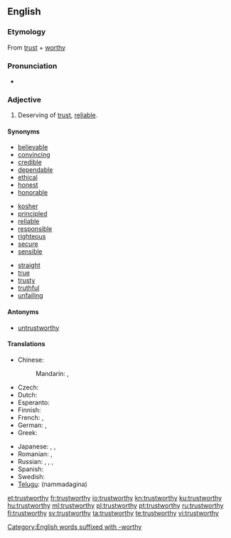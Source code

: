 ==English==

===Etymology===
From [[trust]] + [[worthy]]

===Pronunciation===
* {{audio|en-us-trustworthy.ogg|Audio (US)}}

===Adjective===
{{wikipedia|Trust (social sciences)}}
{{en-adj}}

# Deserving of [[trust]], [[reliable]].

====Synonyms====
{{top3}}
* [[believable]]
* [[convincing]]
* [[credible]]
* [[dependable]]
* [[ethical]]
* [[honest]]
* [[honorable]]
{{mid3}}
* [[kosher]]
* [[principled]]
* [[reliable]]
* [[responsible]]
* [[righteous]]
* [[secure]]
* [[sensible]]
{{mid3}}
* [[straight]]
* [[true]]
* [[trusty]]
* [[truthful]]
* [[unfailing]]
{{bottom}}

====Antonyms====
* [[untrustworthy]]

====Translations====
{{trans-top|reliable}}
* Chinese:
*: Mandarin: {{t-|cmn|可信|tr=kěxìn|sc=Hani}}, {{t-|cmn|可靠|tr=kěkào|sc=Hani}}
* Czech: {{t-|cs|důvěryhodný|m}}
* Dutch: {{t|nl|betrouwbaar}}
* Esperanto: {{t-|eo|fidinda|xs=Esperanto}}
* Finnish: {{t+|fi|luotettava}}
* French: {{t|fr|de confiance|m|f}}, {{t|fr|digne de confiance|m|f}}
* German: {{t-|de|vertrauenswürdig}}, {{t|de|glaubwürdig}}
* Greek: {{t+|el|αξιόπιστος|m|tr=aksiopistos}}
{{trans-mid}}
* Japanese: {{t|ja|頼もしい|tr=たのもしい, tanomoshii}}, {{t+|ja|信頼|alt=信頼できる|tr=しんらいできる, shinrai dekiru}}, {{t-|ja|着実|tr=ちゃくじつ, chakujitsu}}
* Romanian: {{t|ro|sigur}}, {{t|ro|demn de încredere}}
* Russian: {{t+|ru|надёжный|tr=nadjóžnyj}}, {{t|ru|благонадёжный|tr=blagonadjóžnyj}}, {{qualifier|e.g. information}} {{t+|ru|достоверный|tr=dostovérnyj}}, {{t+|ru|верный|tr=vérnyj}}
* Spanish: {{t|es|fidedigno}}
* Swedish: {{t+|sv|pålitlig}}
* [[Telugu]]: {{t|te|నమ్మదగిన}} (nammadagina)
{{trans-bottom}}

[[Category:English words suffixed with -worthy]]

[[et:trustworthy]]
[[fr:trustworthy]]
[[io:trustworthy]]
[[kn:trustworthy]]
[[ku:trustworthy]]
[[hu:trustworthy]]
[[ml:trustworthy]]
[[pl:trustworthy]]
[[pt:trustworthy]]
[[ru:trustworthy]]
[[fi:trustworthy]]
[[sv:trustworthy]]
[[ta:trustworthy]]
[[te:trustworthy]]
[[vi:trustworthy]]